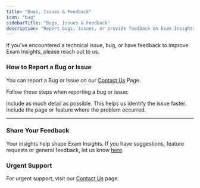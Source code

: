 ```yaml
---
title: "Bugs, Issues & Feedback"
icon: "bug"
sidebarTitle: "Bugs, Issues & Feedback"
description: "Report bugs, issues, or provide feedback on Exam Insights."
---
```


If you've encountered a technical issue, bug, or have feedback to improve Exam Insights, please reach out to us.

### How to Report a Bug or Issue

You can report a Bug or Issue on our [Contact Us](https://exam-insights.com/help-and-resources/) Page.

Follow these steps when reporting a bug or issue:

<Steps>
  <Step title="Describe the problem clearly">
    Include as much detail as possible.
  </Step>

  <Step title="Provide screenshots (if applicable)">
    This helps us identify the issue faster.
  </Step>

  <Step title="Tell us where you encountered it">
    Include the page or feature where the problem occurred.
  </Step>
</Steps>

***

### Share Your Feedback

Your insights help shape Exam Insights. If you have suggestions, feature requests or general feedback, let us know [here](https://exam-insights.com/contact-us/).

### Urgent Support

For urgent support, visit our [Contact Us](https://exam-insights.com/contact-us/) page.